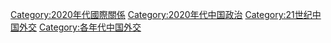 [[Category:2020年代國際關係|Category:2020年代國際關係]]
[[Category:2020年代中国政治|Category:2020年代中国政治]]
[[Category:21世纪中国外交|Category:21世纪中国外交]]
[[Category:各年代中国外交|Category:各年代中国外交]]